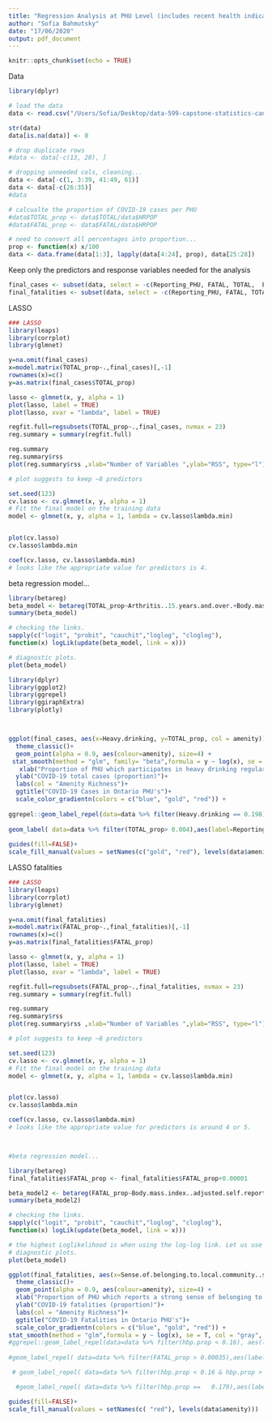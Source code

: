 ```yaml
---
title: "Regression Analysis at PHU Level (includes recent health indicators)"
author: "Sofia Bahmutsky"
date: "17/06/2020"
output: pdf_document
---
```


```r
knitr::opts_chunk$set(echo = TRUE)
```

Data 
```r
library(dplyr)

# load the data
data <- read.csv("/Users/Sofia/Desktop/data-599-capstone-statistics-canada/PHU_analysis/data/econ.csv")

str(data)
data[is.na(data)] <- 0

# drop duplicate rows
#data <- data[-c(13, 28), ] 

# dropping unneeded cols, cleaning...
data <- data[-c(1, 3:39, 41:49, 61)]
data <- data[-c(26:35)]
#data

# calcualte the proportion of COVID-19 cases per PHU
#data$TOTAL_prop <- data$TOTAL/data$HRPOP
#data$FATAL_prop <- data$FATAL/data$HRPOP

# need to convert all percentages into proportion...
prop <- function(x) x/100
data <- data.frame(data[1:3], lapply(data[4:24], prop), data[25:28])
```


Keep only the predictors and response variables needed for the analysis
```r
final_cases <- subset(data, select = -c(Reporting_PHU, FATAL, TOTAL,  FATAL_prop, DBPOP))
final_fatalities <- subset(data, select = -c(Reporting_PHU, FATAL, TOTAL,TOTAL_prop,  DBPOP))
```

LASSO
```r
### LASSO
library(leaps)
library(corrplot)
library(glmnet)

y=na.omit(final_cases)
x=model.matrix(TOTAL_prop~.,final_cases)[,-1]
rownames(x)=c()
y=as.matrix(final_cases$TOTAL_prop)

lasso <- glmnet(x, y, alpha = 1)
plot(lasso, label = TRUE)
plot(lasso, xvar = "lambda", label = TRUE)

regfit.full=regsubsets(TOTAL_prop~.,final_cases, nvmax = 23)
reg.summary = summary(regfit.full)

reg.summary
reg.summary$rss
plot(reg.summary$rss ,xlab="Number of Variables ",ylab="RSS", type="l")

# plot suggests to keep ~8 predictors

set.seed(123) 
cv.lasso <- cv.glmnet(x, y, alpha = 1)
# Fit the final model on the training data
model <- glmnet(x, y, alpha = 1, lambda = cv.lasso$lambda.min)


plot(cv.lasso)
cv.lasso$lambda.min

coef(cv.lasso, cv.lasso$lambda.min)
# looks like the appropriate value for predictors is 4.
```

beta regression model...
```r
library(betareg)
beta_model <- betareg(TOTAL_prop~Arthritis..15.years.and.over.+Body.mass.index..adjusted.self.reported..adult..18.years.and.over...obese+Diabetes+Heavy.drinking+Physical.activity..150.minutes.per.week..adult..18.years.and.over.+Sense.of.belonging.to.local.community..somewhat.strong.or.very.strong +amenity,data = final_cases, link = "loglog")
summary(beta_model)

# checking the links.
sapply(c("logit", "probit", "cauchit","loglog", "cloglog"),
function(x) logLik(update(beta_model, link = x)))

# diagnostic plots.
plot(beta_model)
```


```r
library(dplyr)
library(ggplot2)
library(ggrepel)
library(ggiraphExtra)
library(plotly)



ggplot(final_cases, aes(x=Heavy.drinking, y=TOTAL_prop, col = amenity)) +
  theme_classic()+
  geom_point(alpha = 0.9, aes(colour=amenity), size=4) + 
 stat_smooth(method = "glm", family= "beta",formula = y ~ log(x), se = T, col = "gray", fill="lightgray") +
   xlab("Proportion of PHU which participates in heavy drinking regularly")+
  ylab("COVID-19 total cases (proportion)")+
  labs(col = "Amenity Richness")+
  ggtitle("COVID-19 Cases in Ontario PHU's")+
  scale_color_gradientn(colors = c("blue", "gold", "red")) +
 
ggrepel::geom_label_repel(data=data %>% filter(Heavy.drinking == 0.198), aes(label = Reporting_PHU, fill=factor(amenity)),label.size = 0.3, color = "black",  nudge_x = 0.055, nudge_y = 0.0015)+
  
geom_label( data=data %>% filter(TOTAL_prop> 0.004),aes(label=Reporting_PHU, fill = factor(amenity)), color = "black",label.size = 0.3, label.padding = unit(0.15, "lines"), nudge_x = 0.028, nudge_y = 0.00015)+ 
  
guides(fill=FALSE)+
scale_fill_manual(values = setNames(c("gold", "red"), levels(data$amenity)))
```



LASSO fatalities
```r
### LASSO
library(leaps)
library(corrplot)
library(glmnet)

y=na.omit(final_fatalities)
x=model.matrix(FATAL_prop~.,final_fatalities)[,-1]
rownames(x)=c()
y=as.matrix(final_fatalities$FATAL_prop)

lasso <- glmnet(x, y, alpha = 1)
plot(lasso, label = TRUE)
plot(lasso, xvar = "lambda", label = TRUE)

regfit.full=regsubsets(FATAL_prop~.,final_fatalities, nvmax = 23)
reg.summary = summary(regfit.full)

reg.summary
reg.summary$rss
plot(reg.summary$rss ,xlab="Number of Variables ",ylab="RSS", type="l")

# plot suggests to keep ~8 predictors

set.seed(123) 
cv.lasso <- cv.glmnet(x, y, alpha = 1)
# Fit the final model on the training data
model <- glmnet(x, y, alpha = 1, lambda = cv.lasso$lambda.min)


plot(cv.lasso)
cv.lasso$lambda.min

coef(cv.lasso, cv.lasso$lambda.min)
# looks like the appropriate value for predictors is around 4 or 5.



#beta regression model...

library(betareg)
final_fatalities$FATAL_prop <- final_fatalities$FATAL_prop+0.00001

beta_model2 <- betareg(FATAL_prop~Body.mass.index..adjusted.self.reported..adult..18.years.and.over...obese+Chronic.obstructive.pulmonary.disease..COPD..35.years.and.over.+Heavy.drinking+Sense.of.belonging.to.local.community..somewhat.strong.or.very.strong+amenity,data = final_fatalities, link = "loglog")
summary(beta_model2)

# checking the links.
sapply(c("logit", "probit", "cauchit","loglog", "cloglog"),
function(x) logLik(update(beta_model, link = x)))

# the highest Loglikelihood is when using the log-log link. Let us use that one.
# diagnostic plots.
plot(beta_model)

```

```r

ggplot(final_fatalities, aes(x=Sense.of.belonging.to.local.community..somewhat.strong.or.very.strong, y=FATAL_prop, col = amenity)) +
  theme_classic()+
  geom_point(alpha = 0.9, aes(colour=amenity), size=4) + 
  xlab("Proportion of PHU which reports a strong sense of belonging to their community")+
  ylab("COVID-19 fatalities (proportion)")+
  labs(col = "Amenity Richness")+
  ggtitle("COVID-19 Fatalities in Ontario PHU's")+
  scale_color_gradientn(colors = c("blue", "gold", "red")) +
stat_smooth(method = "glm",formula = y ~ log(x), se = T, col = "gray", fill="lightgray") +
#ggrepel::geom_label_repel(data=data %>% filter(hbp.prop < 0.16), aes(label = Location, fill=factor(amenity)),label.size = 0.3, color = "black",  nudge_x = 0.025, nudge_y = 0)+
  
#geom_label_repel( data=data %>% filter(FATAL_prop > 0.00035),aes(label=Reporting_PHU, fill = factor(amenity)), color = "black",label.size = 0.3, label.padding = unit(0.15, "lines"),nudge_x = 3, nudge_y = 0.5)+ 

 # geom_label_repel( data=data %>% filter(hbp.prop < 0.16 & hbp.prop > 0.14),aes(label=Location, fill = factor(amenity)), color = "black",label.size = 0.3, label.padding = unit(0.15, "lines"),nudge_x = 0.0275, nudge_y = 0.00002)+ 

  #geom_label_repel( data=data %>% filter(hbp.prop == 	0.179),aes(label=Location, fill = factor(amenity)), color = "black",label.size = 0.3, label.padding = unit(0.15, "lines"),nudge_x = -0.0275, nudge_y = 0.00002)+ 

guides(fill=FALSE)+
scale_fill_manual(values = setNames(c( "red"), levels(data$amenity)))
```
